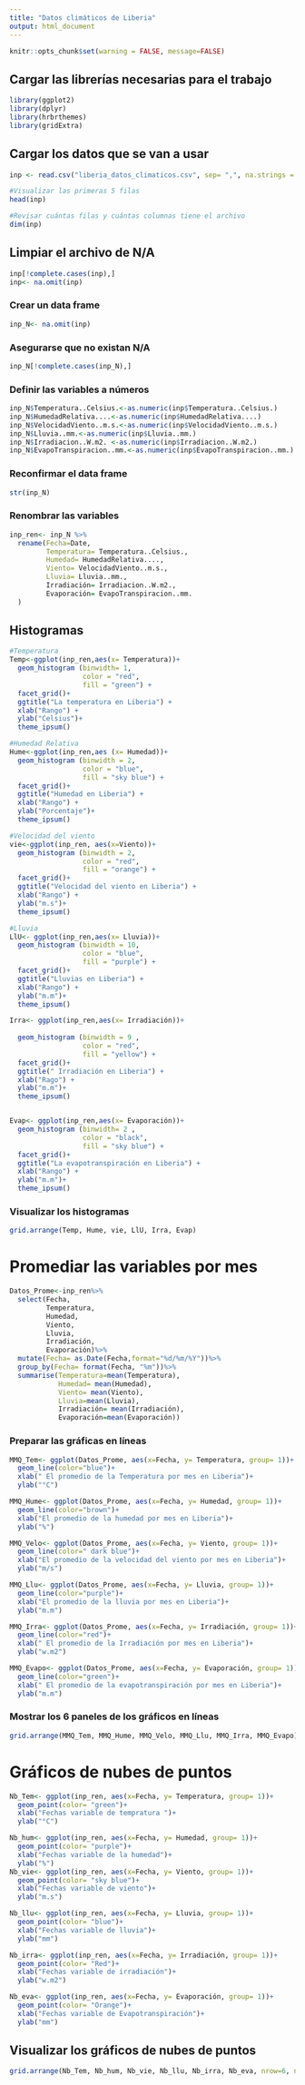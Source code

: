 ```yaml
---
title: "Datos climáticos de Liberia"
output: html_document
---
```

```r
knitr::opts_chunk$set(warning = FALSE, message=FALSE)
```
## Cargar las librerías necesarias para el trabajo 

```r

library(ggplot2)
library(dplyr)
library(hrbrthemes)
library(gridExtra)
```
## Cargar los datos que se van a usar
```r
inp <- read.csv("liberia_datos_climaticos.csv", sep= ",", na.strings = "", dec=",")

#Visualizar las primeras 5 filas
head(inp)

#Revisar cuántas filas y cuántas columnas tiene el archivo
dim(inp)
```
## Limpiar el archivo de N/A
```r
inp[!complete.cases(inp),]
inp<- na.omit(inp) 
```

### Crear un data frame
```r
inp_N<- na.omit(inp) 
```
### Asegurarse que no existan N/A
```r
inp_N[!complete.cases(inp_N),]
```

### Definir las variables a números 
```r
inp_N$Temperatura..Celsius.<-as.numeric(inp$Temperatura..Celsius.)
inp_N$HumedadRelativa....<-as.numeric(inp$HumedadRelativa....)
inp_N$VelocidadViento..m.s.<-as.numeric(inp$VelocidadViento..m.s.)
inp_N$Lluvia..mm.<-as.numeric(inp$Lluvia..mm.)
inp_N$Irradiacion..W.m2. <-as.numeric(inp$Irradiacion..W.m2.)
inp_N$EvapoTranspiracion..mm.<-as.numeric(inp$EvapoTranspiracion..mm.)

```

### Reconfirmar el data frame
```r
str(inp_N)
```

### Renombrar las variables 
```r
inp_ren<- inp_N %>%
  rename(Fecha=Date,
         Temperatura= Temperatura..Celsius.,
         Humedad= HumedadRelativa....,
         Viento= VelocidadViento..m.s.,
         Lluvia= Lluvia..mm.,
         Irradiación= Irradiacion..W.m2.,
         Evaporación= EvapoTranspiracion..mm.
  )
```

## Histogramas
```r
#Temperatura
Temp<-ggplot(inp_ren,aes(x= Temperatura))+
  geom_histogram (binwidth= 1,
                  color = "red",
                  fill = "green") +
  facet_grid()+
  ggtitle("La temperatura en Liberia") +
  xlab("Rango") +
  ylab("Celsius")+
  theme_ipsum()

#Humedad Relativa 
Hume<-ggplot(inp_ren,aes (x= Humedad))+
  geom_histogram (binwidth = 2,
                  color = "blue",
                  fill = "sky blue") +
  facet_grid()+
  ggtitle("Humedad en Liberia") +
  xlab("Rango") +
  ylab("Porcentaje")+
  theme_ipsum()

#Velocidad del viento
vie<-ggplot(inp_ren, aes(x=Viento))+
  geom_histogram (binwidth = 2,
                  color = "red",
                  fill = "orange") +
  facet_grid()+
  ggtitle("Velocidad del viento en Liberia") +
  xlab("Rango") +
  ylab("m.s")+
  theme_ipsum()

#Lluvia
LlU<- ggplot(inp_ren,aes(x= Lluvia))+
  geom_histogram (binwidth = 10,
                  color = "blue",
                  fill = "purple") +
  facet_grid()+
  ggtitle("Lluvias en Liberia") +
  xlab("Rango") +
  ylab("m.m")+
  theme_ipsum()

Irra<- ggplot(inp_ren,aes(x= Irradiación))+
  
  geom_histogram (binwidth = 9 ,
                  color = "red",
                  fill = "yellow") +
  facet_grid()+
  ggtitle(" Irradiación en Liberia") +
  xlab("Rago") +
  ylab("m.m")+
  theme_ipsum()


Evap<- ggplot(inp_ren,aes(x= Evaporación))+
  geom_histogram (binwidth= 2 ,
                  color = "black",
                  fill = "sky blue") +
  facet_grid()+
  ggtitle("La evapotranspiración en Liberia") +
  xlab("Rango") +
  ylab("m.m")+
  theme_ipsum()
```
### Visualizar los histogramas
```r
grid.arrange(Temp, Hume, vie, LlU, Irra, Evap)
```


# Promediar las variables por mes
```r
Datos_Prome<-inp_ren%>%
  select(Fecha, 
         Temperatura,
         Humedad, 
         Viento,
         Lluvia, 
         Irradiación,
         Evaporación)%>%
  mutate(Fecha= as.Date(Fecha,format="%d/%m/%Y"))%>%
  group_by(Fecha= format(Fecha, "%m"))%>%
  summarise(Temperatura=mean(Temperatura), 
            Humedad= mean(Humedad),
            Viento= mean(Viento),
            Lluvia=mean(Lluvia),
            Irradiación= mean(Irradiación),
            Evaporación=mean(Evaporación))
```
### Preparar las gráficas en líneas
```r

MMQ_Tem<- ggplot(Datos_Prome, aes(x=Fecha, y= Temperatura, group= 1))+
  geom_line(color="blue")+
  xlab(" El promedio de la Temperatura por mes en Liberia")+
  ylab("°C")

MMQ_Hume<- ggplot(Datos_Prome, aes(x=Fecha, y= Humedad, group= 1))+
  geom_line(color="brown")+
  xlab("El promedio de la humedad por mes en Liberia")+
  ylab("%")

MMQ_Velo<- ggplot(Datos_Prome, aes(x=Fecha, y= Viento, group= 1))+
  geom_line(color=" dark blue")+
  xlab("El promedio de la velocidad del viento por mes en Liberia")+
  ylab("m/s")

MMQ_Llu<- ggplot(Datos_Prome, aes(x=Fecha, y= Lluvia, group= 1))+
  geom_line(color="purple")+
  xlab("El promedio de la lluvia por mes en Liberia")+
  ylab("m.m")

MMQ_Irra<- ggplot(Datos_Prome, aes(x=Fecha, y= Irradiación, group= 1))+
  geom_line(color="red")+
  xlab(" El promedio de la Irradiación por mes en Liberia")+
  ylab("w.m2")

MMQ_Evapo<- ggplot(Datos_Prome, aes(x=Fecha, y= Evaporación, group= 1))+
  geom_line(color="green")+
  xlab(" El promedio de la evapotranspiración por mes en Liberia")+
  ylab("m.m")

```
### Mostrar los 6 paneles de  los gráficos en líneas
```r

grid.arrange(MMQ_Tem, MMQ_Hume, MMQ_Velo, MMQ_Llu, MMQ_Irra, MMQ_Evapo)
```

# Gráficos de nubes de puntos 
```r

Nb_Tem<- ggplot(inp_ren, aes(x=Fecha, y= Temperatura, group= 1))+
  geom_point(color= "green")+
  xlab("Fechas variable de tempratura ")+
  ylab("°C")

Nb_hum<- ggplot(inp_ren, aes(x=Fecha, y= Humedad, group= 1))+
  geom_point(color= "purple")+
  xlab("Fechas variable de la humedad")+
  ylab("%")
Nb_vie<- ggplot(inp_ren, aes(x=Fecha, y= Viento, group= 1))+
  geom_point(color= "sky blue")+
  xlab("Fechas variable de viento")+
  ylab("m.s")

Nb_llu<- ggplot(inp_ren, aes(x=Fecha, y= Lluvia, group= 1))+
  geom_point(color= "blue")+
  xlab("Fechas variable de lluvia")+
  ylab("mm")

Nb_irra<- ggplot(inp_ren, aes(x=Fecha, y= Irradiación, group= 1))+
  geom_point(color= "Red")+
  xlab("Fechas variable de irradiación")+
  ylab("w.m2")

Nb_eva<- ggplot(inp_ren, aes(x=Fecha, y= Evaporación, group= 1))+
  geom_point(color= "Orange")+
  xlab("Fechas variable de Evapotranspiración")+
  ylab("mm")
```
## Visualizar los gráficos de nubes de puntos
```r
grid.arrange(Nb_Tem, Nb_hum, Nb_vie, Nb_llu, Nb_irra, Nb_eva, nrow=6, ncol=1)
```
